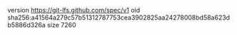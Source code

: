 version https://git-lfs.github.com/spec/v1
oid sha256:a41564a279c57b51312787753cea3902825aa24278008bd58a623db5886d326a
size 7260
